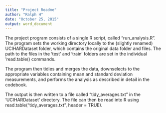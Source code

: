 ```yaml
---
title: "Project Readme"
author: "Ralph H"
date: "October 25, 2015"
output: word_document
---
```


The project program consists of a single R script, called "run_analysis.R".  The program sets the working directory locally to the (slightly renamed) UCIHARDataset folder, which contains the original data folder and files. The path to the files in the 'test' and 'train' folders are set in the individual 'read.table() commands.

The program then tidies and merges the data, downselects to the appropriate variables containing mean and standard deviation measurements, and performs the analysis as described in detail in the codebook.

The output is then written to a file called "tidy_averages.txt" in the 'UCIHARDataset' directory.  The file can then be read into R using read.table("tidy_averages.txt", header = TRUE).


